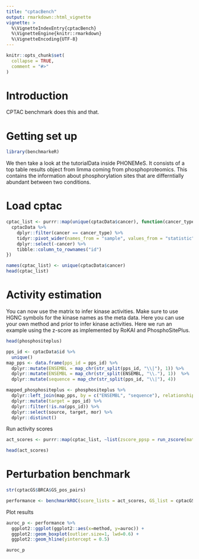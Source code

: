 ```yaml
---
title: "cptacBench"
output: rmarkdown::html_vignette
vignette: >
  %\VignetteIndexEntry{cptacBench}
  %\VignetteEngine{knitr::rmarkdown}
  %\VignetteEncoding{UTF-8}
---
```


```r
knitr::opts_chunk$set(
  collapse = TRUE,
  comment = "#>"
)
```

# Introduction
CPTAC benchmark does this and that.

# Getting set up
```r
library(benchmarkeR)
```

We then take a look at the tutorialData inside PHONEMeS. It consists of a top 
table results object from limma coming from phosphoproteomics. This contains the 
information about phosphorylation sites that are differntially abundant between 
two conditions. 

# Load cptac
```r
cptac_list <- purrr::map(unique(cptacData$cancer), function(cancer_type){
  cptacData %>%
    dplyr::filter(cancer == cancer_type) %>%
    tidyr::pivot_wider(names_from = "sample", values_from = "statistic", values_fill = NA) %>%
    dplyr::select(-cancer) %>%
    tibble::column_to_rownames("id")
})

names(cptac_list) <- unique(cptacData$cancer)
head(cptac_list)
```

# Activity estimation
You can now use the matrix to infer kinase activities. Make sure to use HGNC symbols for the kinase names as the meta data.
Here you can use your own method and prior to infer kinase activities. Here we run an example using the z-score as implemented by RoKAI
and PhosphoSitePlus.

```r
head(phosphositeplus)
```

```r
pps_id <- cptacData$id %>% 
  unique()
map_pps <- data.frame(pps_id = pps_id) %>%
  dplyr::mutate(ENSEMBL = map_chr(str_split(pps_id, "\\|"), 1)) %>%
  dplyr::mutate(ENSEMBL = map_chr(str_split(ENSEMBL, "\\."), 1))  %>%
  dplyr::mutate(sequence = map_chr(str_split(pps_id, "\\|"), 4))
```
```r
mapped_phosphositeplus <- phosphositeplus %>%
  dplyr::left_join(map_pps, by = c("ENSEMBL", "sequence"), relationship = "many-to-many") %>%
  dplyr::mutate(target = pps_id) %>%
  dplyr::filter(!is.na(pps_id)) %>%
  dplyr::select(source, target, mor) %>%
  dplyr::distinct()
```

Run activity scores
```r
act_scores <- purrr::map(cptac_list, ~list(zscore_ppsp = run_zscore(mat = .x, network = mapped_phosphositeplus)))

head(act_scores)
```
# Perturbation benchmark
```r
str(cptacGS$BRCA$GS_pos_pairs)
```

```r
performance <- benchmarkROC(score_lists = act_scores, GS_list = cptacGS)
```

Plot results
```r
auroc_p <- performance %>%
  ggplot2::ggplot(ggplot2::aes(x=method, y=auroc)) +
  ggplot2::geom_boxplot(outlier.size=1, lwd=0.6) +
  ggplot2::geom_hline(yintercept = 0.5)

auroc_p
```
